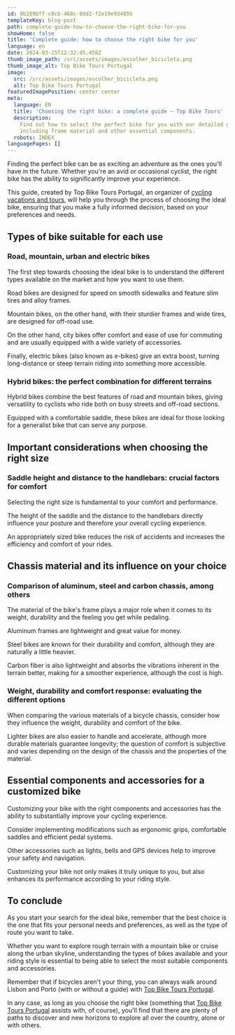 ```yaml
---
id: 0b289bff-c0cb-468c-8dd2-f2e19e93485b
templateKey: blog-post
path: complete-guide-how-to-choose-the-right-bike-for-you
showHome: false
title: 'Complete guide: how to choose the right bike for you'
language: en
date: 2024-03-25T12:32:45.458Z
thumb_image_path: /src/assets/images/escolher_bicicleta.png
thumb_image_alt: Top Bike Tours Portugal
image:
  src: /src/assets/images/escolher_bicicleta.png
  alt: Top Bike Tours Portugal
featuredImagePosition: center center
meta:
  language: EN
  title: 'Choosing the right bike: a complete guide – Top Bike Tours'
  description:
    Find out how to select the perfect bike for you with our detailed guide,
    including frame material and other essential components.
  robots: INDEX
languagePages: []
---
```


Finding the perfect bike can be as exciting an adventure as the ones you'll have
in the future. Whether you're an avid or occasional cyclist, the right bike has
the ability to significantly improve your experience.

This guide, created by Top Bike Tours Portugal, an organizer of
[cycling vacations and tours](https://topbiketoursportugal.com/), will help you
through the process of choosing the ideal bike, ensuring that you make a fully
informed decision, based on your preferences and needs.

## Types of bike suitable for each use

### Road, mountain, urban and electric bikes

The first step towards choosing the ideal bike is to understand the different
types available on the market and how you want to use them.

Road bikes are designed for speed on smooth sidewalks and feature slim tires and
alloy frames.

Mountain bikes, on the other hand, with their sturdier frames and wide tires,
are designed for off-road use.

On the other hand, city bikes offer comfort and ease of use for commuting and
are usually equipped with a wide variety of accessories.

Finally, electric bikes (also known as e-bikes) give an extra boost, turning
long-distance or steep terrain riding into something more accessible.

### Hybrid bikes: the perfect combination for different terrains

Hybrid bikes combine the best features of road and mountain bikes, giving
versatility to cyclists who ride both on busy streets and off-road sections.

Equipped with a comfortable saddle, these bikes are ideal for those looking for
a generalist bike that can serve any purpose.

## Important considerations when choosing the right size

### Saddle height and distance to the handlebars: crucial factors for comfort

Selecting the right size is fundamental to your comfort and performance.

The height of the saddle and the distance to the handlebars directly influence
your posture and therefore your overall cycling experience.

An appropriately sized bike reduces the risk of accidents and increases the
efficiency and comfort of your rides.

## Chassis material and its influence on your choice

### Comparison of aluminum, steel and carbon chassis, among others

The material of the bike's frame plays a major role when it comes to its weight,
durability and the feeling you get while pedaling.

Aluminum frames are lightweight and great value for money.

Steel bikes are known for their durability and comfort, although they are
naturally a little heavier.

Carbon fiber is also lightweight and absorbs the vibrations inherent in the
terrain better, making for a smoother experience, although the cost is high.

### Weight, durability and comfort response: evaluating the different options

When comparing the various materials of a bicycle chassis, consider how they
influence the weight, durability and comfort of the bike.

Lighter bikes are also easier to handle and accelerate, although more durable
materials guarantee longevity; the question of comfort is subjective and varies
depending on the design of the chassis and the properties of the material.

## Essential components and accessories for a customized bike

Customizing your bike with the right components and accessories has the ability
to substantially improve your cycling experience.

Consider implementing modifications such as ergonomic grips, comfortable saddles
and efficient pedal systems.

Other accessories such as lights, bells and GPS devices help to improve your
safety and navigation.

Customizing your bike not only makes it truly unique to you, but also enhances
its performance according to your riding style.

## To conclude

As you start your search for the ideal bike, remember that the best choice is
the one that fits your personal needs and preferences, as well as the type of
route you want to take.

Whether you want to explore rough terrain with a mountain bike or cruise along
the urban skyline, understanding the types of bikes available and your riding
style is essential to being able to select the most suitable components and
accessories.

Remember that if bicycles aren't your thing, you can always walk around Lisbon
and Porto (with or without a guide) with
[Top Bike Tours Portugal](https://topwalkingtoursportugal.com/).

In any case, as long as you choose the right bike (something that
[Top Bike Tours Portugal](https://topwalkingtoursportugal.com/pt/) assists with,
of course), you'll find that there are plenty of paths to discover and new
horizons to explore all over the country, alone or with others.
